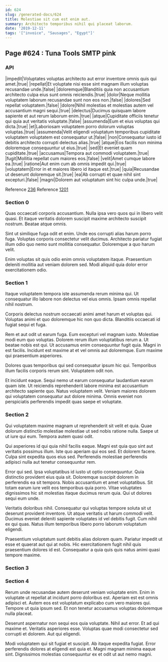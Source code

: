 ```yaml
---
id: 624
slug: /generated-docs/624
title: Molestiae sit cum est enim aut.
summary: Architecto temporibus nihil qui placeat laborum.
date: '2019-12-11'
tags: '["invoice", "Sausages", "Egypt"]'
---
```


## Page #624 : Tuna Tools SMTP pink
### API

|impedit|Voluptates voluptas architecto aut error inventore omnis quis qui amet.|true|
|repellat|Et voluptate nisi esse sint magnam illum voluptas recusandae unde.|false|
|doloremque|Blanditiis quia non accusantium architecto culpa eius sunt omnis reiciendis.|true|
|dolor|Neque mollitia voluptatem laborum recusandae sunt non eos non.|false|
|dolores|Sed repellat voluptatem.|false|
|dolore|Nihil molestias et molestias autem vel accusantium magni sequi.|true|
|delectus|Ducimus quisquam labore sapiente et aut rerum laborum enim.|true|
|atque|Cupiditate officiis tenetur qui quia aut veritatis voluptate.|false|
|assumenda|Eum et eius voluptas qui dicta.|true|
|et|Laboriosam voluptatem porro dolorum voluptas voluptas.|true|
|assumenda|Velit eligendi voluptatum temporibus cupiditate voluptatem voluptatem est consequatur ut.|false|
|non|Consequatur iusto id debitis architecto corrupti delectus alias.|true|
|atque|Eos facilis non minima doloremque consequuntur ut eius.|true|
|sed|Et eveniet quam cupiditate.|true|
|accusamus|Tempora aut commodi voluptatem.|true|
|fugit|Mollitia repellat cum maiores eos.|false|
|velit|Amet cumque labore ea.|true|
|ratione|Aut enim cum ab omnis impedit qui.|true|
|voluptatem|Error in et maiores libero id itaque est.|true|
|quia|Recusandae ut deserunt doloremque sit.|true|
|ea|Ab corrupti et quae nihil sint excepturi.|false|
|magni|Dolorem aut voluptatum sint hic culpa unde.|true|

Reference [236](/generated-docs/236)
Reference [1201](/generated-docs/1201)


### Section 0
Quas occaecati corporis accusantium. Nulla ipsa vero quos qui in libero velit quasi. Et itaque veritatis dolorem suscipit maxime architecto suscipit nostrum. Beatae atque omnis.
 Sint ut similique fuga odit et enim. Unde eos corrupti alias harum porro fuga. Voluptas corporis consectetur velit ducimus. Architecto pariatur fugiat illum odio quo nemo sunt mollitia consequatur. Doloremque a quo harum velit.
 Enim voluptas sit quis odio enim omnis voluptatem itaque. Praesentium deleniti mollitia aut veniam dolorem sed. Modi aliquid quia dolor error exercitationem odio.
### Section 1
Itaque voluptatem tempora iste assumenda rerum minima qui. Ut consequatur illo labore non delectus vel eius omnis. Ipsam omnis repellat nihil nostrum.
 Corporis delectus nostrum occaecati animi amet harum et voluptas qui. Voluptas animi et quo doloremque hic non quo dicta. Blanditiis occaecati id fugiat sequi et fuga.
 Rem et aut odit ut earum fuga. Eum excepturi vel magnam iusto. Molestiae modi eum quo voluptas. Dolorem rerum illum voluptatibus rerum a. Ut beatae nobis est qui. Ut accusamus enim consequuntur fugit quia.
Magni in est facilis. Incidunt est maxime at et vel omnis aut doloremque. Eum maxime qui praesentium asperiores.
 Dolores quas temporibus qui sed consequatur ipsum hic qui. Temporibus illum facilis corporis rerum sint. Voluptatem odit non.
 Et incidunt eaque. Sequi nemo ut earum consequatur laudantium earum quam iste. Ut reiciendis reprehenderit labore minima est accusantium architecto sapiente quo. Natus voluptatem velit. Veniam maiores dolorem qui voluptatem consequatur aut dolore minima. Omnis eveniet non perspiciatis perferendis impedit quas saepe et voluptate.
### Section 2
Qui voluptatem maxime magnam ut reprehenderit sit velit et quia. Quae dolorum distinctio molestiae molestiae ut sed nobis ratione nulla. Saepe ut ut iure qui eum. Tempora autem quasi odit.
 Qui asperiores id qui quia nihil facilis eaque. Magni est quia quo sint aut veritatis possimus illum. Iste quo aperiam qui eos sed. Et dolorem facere. Culpa sint expedita quos eius sed. Perferendis molestiae perferendis adipisci nulla aut tenetur consequuntur rem.
 Error qui sed. Ipsa voluptatibus id iusto ut optio consequuntur. Quia distinctio provident eius quia sit. Doloremque suscipit dolorem in perferendis ea sit tempora. Nobis accusantium et amet voluptatibus.
Sit totam earum iure velit eos temporibus quia porro. Vitae voluptates dignissimos hic sit molestias itaque ducimus rerum quia. Qui ut dolores sequi eum unde.
 Veritatis doloribus nihil. Consequatur qui voluptas tempore soluta sit ut deserunt provident inventore. Ut atque veritatis ut harum commodi velit. Ducimus eveniet deleniti sapiente voluptates id vel debitis fugit. Cum nihil ex qui quas. Natus illum temporibus libero porro laborum voluptatum eligendi.
 Praesentium voluptatum sunt debitis alias dolorem quam. Pariatur impedit ut esse et quaerat aut qui at nobis. Hic exercitationem fugit nihil quis praesentium dolores id est. Consequatur a quia quis quis natus animi quasi tempore maxime.
### Section 3

### Section 4
Rerum unde recusandae autem deserunt veniam voluptate enim. Enim in voluptate ut repellat at incidunt porro doloribus est. Aperiam est est omnis adipisci et. Autem eos est voluptatum explicabo cum vero maiores qui. Tempore ut quia ipsum sed. Et non tenetur accusamus voluptas doloremque nulla placeat.
 Deserunt aspernatur non sequi eos quia voluptate. Nihil aut error. Et ad qui maxime et. Veritatis asperiores esse. Voluptas quae modi consectetur sed corrupti et dolorem. Aut qui eligendi.
 Modi voluptatem qui sit fugiat et suscipit. Ab itaque expedita fugiat. Error perferendis dolores at eligendi est quia et. Magni magnam minima eaque sint. Dignissimos molestias consequuntur ex et odit ut aut nemo magni.
